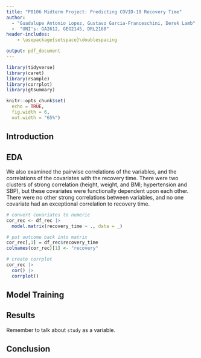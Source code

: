 ```yaml
---
title: "P8106 Midterm Project: Predicting COVID-19 Recovery Time"
author: 
  - "Guadalupe Antonio Lopez, Gustavo Garcia-Franceschini, Derek Lamb"
  -  "UNI's: GA2612, GEG2145, DRL2168"
header-includes:
    - \usepackage{setspace}\doublespacing

output: pdf_document
---
```


```r
library(tidyverse)
library(caret)
library(rsample)
library(corrplot)
library(gtsummary)

knitr::opts_chunk$set(
  echo = TRUE, 
  fig.width = 6,
  out.width = "65%")
```

## Introduction

## EDA

We also examined the pairwise correlations of the variables, and the correlations of the covariates with the recovery time. There were two clusters of strong correlation (height, weight, and BMI; hypertension and SBP), but these covariates were functionally dependent upon each other. There were no other strong correlations between variables, and no one covariate had an exceptional correlation to recovery time.

```r
# convert covariates to numeric
cor_rec <- df_rec |> 
  model.matrix(recovery_time ~ ., data = _) 

# put outcome back into matrix
cor_rec[,1] = df_rec$recovery_time
colnames(cor_rec)[1] <- "recovery"

# create corrplot
cor_rec |> 
  cor() |> 
  corrplot()
```

## Model Training

## Results 

Remember to talk about `study` as a variable.

## Conclusion
